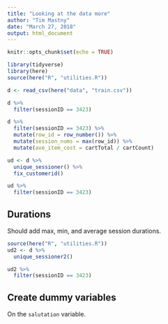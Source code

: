 ```yaml
---
title: "Looking at the data more"
author: "Tim Mastny"
date: "March 27, 2018"
output: html_document
---
```


```r
knitr::opts_chunk$set(echo = TRUE)
```


```r
library(tidyverse)
library(here)
source(here("R", "utilities.R"))

d <- read_csv(here("data", "train.csv"))
```

```r
d %>%
  filter(sessionID == 3423)
```
```r
d %>%
  filter(sessionID == 3423) %>%
  mutate(row_id = row_number()) %>%
  mutate(session_nums = max(row_id)) %>%
  mutate(ave_item_cost = cartTotal / cartCount)
```


```r
ud <- d %>%
  unique_sessioner() %>%
  fix_customerid()
```

```r
ud %>%
  filter(sessionID == 3423)
```

## Durations

Should add max, min, and average session durations.

```r
source(here("R", "utilities.R"))
ud2 <- d %>%
  unique_sessioner2()
```

```r
ud2 %>%
  filter(sessionID == 3423)
```

## Create dummy variables

On the `salutation` variable.




